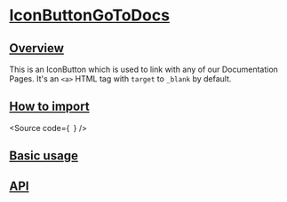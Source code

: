

<Meta of={Stories} />

# [IconButtonGoToDocs](#iconbuttongotodocs)

## [Overview](#overview)

This is an IconButton which is used to link with any of our Documentation Pages.
It's an `<a>` HTML tag with `target` to `_blank` by default.

## [How to import](#how-to-import)

<Source
  code={`
`}
/>

## [Basic usage](#basic-usage)

<Canvas of={Stories.Base} />

## [API](#api)

<ArgTypes of={Stories} />
